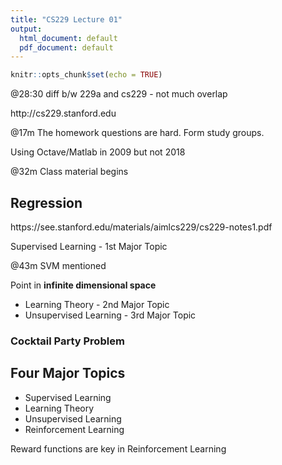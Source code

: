 ```yaml
---
title: "CS229 Lecture 01"
output:
  html_document: default
  pdf_document: default
---
```


```r
knitr::opts_chunk$set(echo = TRUE)
```

@28:30 diff b/w 229a and cs229 - not much overlap 


http://cs229.stanford.edu

@17m The homework questions are hard. Form study groups. 

Using Octave/Matlab in 2009 but not 2018

@32m Class material begins

## Regression

https://see.stanford.edu/materials/aimlcs229/cs229-notes1.pdf

Supervised Learning - 1st Major Topic

@43m SVM mentioned

Point in **infinite dimensional space**

- Learning Theory - 2nd Major Topic
- Unsupervised Learning - 3rd  Major Topic

### Cocktail Party Problem

## Four Major Topics

- Supervised Learning
- Learning Theory
- Unsupervised Learning 
- Reinforcement Learning

Reward functions are key in Reinforcement Learning
